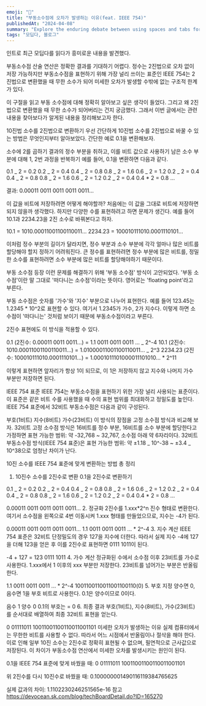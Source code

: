```yaml
---
emoji: "💯"
title: "부동소수점에 오차가 발생하는 이유(feat. IEEE 754)"
publishedAt: "2024-04-08"
summary: "Explore the enduring debate between using spaces and tabs for code indentation, and why this choice matters more than you might think."
tags: "모딥다, 블로그"
---
```


인트로
최근 모딥다를 읽다가 흥미로운 내용을 발견했다.

부동소수점 산술 연산은 정확한 결과를 기대하기 어렵다. 정수는 2진법으로 오차 없이 저장 가능하지만 부동소수점을 표현하기 위해 가장 널리 쓰이는 표준인 IEEE 754는 2진법으로 변환했을 때 무한 소수가 되어 미세한 오차가 발생할 수밖에 없는 구조적 한계가 있다.

이 구절을 읽고 부동 소수점에 대해 정확히 알아보고 싶은 생각이 들었다. 그리고 왜 2진법으로 변환했을 때 무한 소수가 되어버리는 건지 궁금했다. 그래서 이번 글에서는 관련 내용을 찾아보다가 알게된 내용을 정리해보고자 한다.

10진법 소수를 2진법으로 변환하기
우선 간단하게 10진법 소수를 2진법으로 바꿀 수 있는 방법은 무엇인지부터 알아보았다. 간단한 예로 0.1을 변환해보자.

소수에 2를 곱하기
결과의 정수 부분을 취하고, 이를 비트 값으로 사용하기
남은 소수 부분에 대해 1, 2번 과정을 반복하기
예를 들어, 0.1을 변환하면 다음과 같다.

0.1 _ 2 = 0.2
0.2 _ 2 = 0.4
0.4 _ 2 = 0.8
0.8 _ 2 = 1.6
0.6 _ 2 = 1.2
0.2 _ 2 = 0.4
0.4 _ 2 = 0.8
0.8 _ 2 = 1.6
0.6 _ 2 = 1.2
0.2 _ 2 = 0.4
0.4 \* 2 = 0.8
...

결과: 0.00011 0011 0011 0011 0011...

이 값을 비트에 저장하려면 어떻게 해야할까? 처음에는 이 값을 그대로 비트에 저장하면 되지 않을까 생각했다. 하지만 다양한 수를 표현하려고 하면 문제가 생긴다. 예를 들어 10.1과 2234.23을 2진 소수로 바꿔본다고 하자.

10.1 = 1010.00011001100110011...
2234.23 = 100010111010.0001110101...

이처럼 정수 부분의 길이가 달라지면, 정수 부분과 소수 부분에 각각 얼마나 많은 비트를 할당해야 할지 정하기 어려워진다. 큰 정수를 표현하려면 정수 부분에 많은 비트를, 정밀한 소수를 표현하려면 소수 부분에 많은 비트를 할당해야하기 때문이다.

부동 소수점 등장
이런 문제를 해결하기 위해 '부동 소수점' 방식이 고안되었다. '부동 소수점'이란 말 그대로 '떠다니는 소수점'이라는 뜻이다. 영어로는 'floating point'라고 부른다.

부동 소수점은 숫자를 '가수'와 '지수' 부분으로 나누어 표현한다. 예를 들어 123.45는 1.2345 \* 10^2로 표현할 수 있다. 여기서 1.2345가 가수, 2가 지수다. 이렇게 하면 소수점이 '떠다니는' 것처럼 보이기 때문에 부동소수점이라고 부른다.

2진수 표현에도 이 방식을 적용할 수 있다.

0.1 (2진수: 0.00011 0011 0011...) = 1.1 0011 0011 0011 ... _ 2^-4
10.1 (2진수: 1010.00011001100110011...) = 1.01000011001100110011... _ 2^3
2234.23 (2진수: 100010111010.0001110101...) = 1.0001011101000011101010... \* 2^11

이렇게 표현하면 앞자리가 항상 1이 되므로, 이 1은 저장하지 않고 지수와 나머지 가수 부분만 저장하면 된다.

IEEE 754 표준
IEEE 754는 부동소수점을 표현하기 위한 가장 널리 사용되는 표준이다. 이 표준은 같은 비트 수를 사용했을 때 수의 표현 범위를 최대화하고 정밀도를 높인다. IEEE 754 표준에서 32비트 부동소수점은 다음과 같이 구성된다.

부호(1비트)
지수(8비트)
가수(23비트)
이 방식의 장점을 고정 소수점 방식과 비교해 보자. 32비트 고정 소수점 방식은 16비트를 정수 부분, 16비트를 소수 부분에 할당한다고 가정하면 표현 가능한 범위: 약 -32,768 ~ 32,767, 소수점 아래 약 6자리이다. 32비트 부동소수점 방식(IEEE 754 표준)은 표현 가능한 범위: 약 ±1.18 _ 10^-38 ~ ±3.4 _ 10^38으로 엄청난 차이가 난다.

10진 소수를 IEEE 754 표준에 맞게 변환하는 방법 총 정리

1. 10진수 소수를 2진수로 변환
   0.1을 2진수로 변환하기

0.1 _ 2 = 0.2
0.2 _ 2 = 0.4
0.4 _ 2 = 0.8
0.8 _ 2 = 1.6
0.6 _ 2 = 1.2
0.2 _ 2 = 0.4
0.4 _ 2 = 0.8
0.8 _ 2 = 1.6
0.6 _ 2 = 1.2
0.2 _ 2 = 0.4
0.4 \* 2 = 0.8
...

0.00011 0011 0011 0011 0011... 2. 정규화
2진수를 1.xxx\*2^n 진수 형태로 변환한다. 여기서 소수점을 왼쪽으로 4번 이동시켜 1.xxx 형태를 만들었으므로, 지수는 -4가 된다.

0.00011 0011 0011 0011 0011...
1.1 0011 0011 0011 ... \* 2^-4 3. 지수 계산
IEEE 754 표준은 32비트 단정밀도의 경우 127을 지수에 더한다. 따라서 실제 지수 -4에 127을 더해 123을 얻은 후 이를 2진수로 표현하면 0111 1011이 된다.

-4 + 127 = 123
0111 1011 4. 가수 계산
정규화된 수에서 소수점 이후 23비트를 가수로 사용한다. 1.xxx에서 1 이후의 xxx 부분만 저장한다. 23비트를 넘어가는 부분은 반올림한다.

1.1 0011 0011 0011 ... \* 2^-4
1001100110011001100110(0) 5. 부호 지정
양수면 0, 음수면 1을 부호 비트로 사용한다. 0.1은 양수이므로 0이다.

음수 1 양수 0
0.1의 부호는 = 0 6. 최종 결과
부호(1비트), 지수(8비트), 가수(23비트)를 순서대로 배열하여 최종 32비트 표현을 얻는다.

0 01111011 10011001100110011001101
미세한 오차가 발생하는 이유
실제 컴퓨터에서는 무한한 비트를 사용할 수 없다. 따라서 어느 시점에서 반올림이나 절삭을 해야 한다. 이로 인해 일부 10진 소수는 2진수로 정확히 표현될 수 없으며, 필연적으로 근사값으로 저장된다. 이 차이가 부동소수점 연산에서 미세한 오차를 발생시키는 원인이 된다.

0.1을 IEEE 754 표준에 맞게 바꿨을 때:
0 01111011 10011001100110011001101

위 2진수를 다시 10진수로 바꿨을 때:
0.100000001490116119384765625

실제 값과의 차이: 1.1102230246251565e-16
참고
https://devocean.sk.com/blog/techBoardDetail.do?ID=165270
